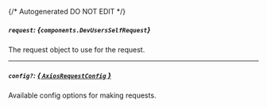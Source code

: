 {/* Autogenerated DO NOT EDIT  */}

##### `request`: *{`components.DevUsersSelfRequest`}*
The request object to use for the request.
<Collapsible openLabel={Labels.showProperties} closeLabel={Labels.hideProperties}>
    <DevUsersSelfRequest/>
</Collapsible>

---
##### `config?`: [*{ `AxiosRequestConfig` }*](https://axios-http.com/docs/req_config)
Available config options for making requests.



